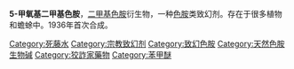 {{medical}}
{{drugbox |
| IUPAC_name = 2-(5-methoxy-1H-indol-3-yl)-''N,N''-dimethylethanamine
| image = 5-MeO-DMT.svg
| image2 = 5-MeO-DMT-3d-sticks.png
| width = 160
| width2 = 180
| InChI = 1/C13H18N2O/c1-15(2)7-6-10-9-14-13-5-4-11(16-3)8-12(10)13/h4-5,8-9,14H,6-7H2,1-3H3
| InChIKey = ZSTKHSQDNIGFLM-UHFFFAOYAC
| CAS_number_Ref = {{cascite|changed|??}}
| CAS_number = 1019-45-0
| ATC_prefix = 
| ATC_suffix = 
| PubChem = 1832
| IUPHAR_ligand = 145
| ChemSpiderID = 1766
| C=13 | H=18 | N=2 | O=1
| molecular_weight = 218.298 g/mol
| smiles = O(c1cc2c(cc1)ncc2CCN(C)C)C
| melting_point = 
| melting_high = 
| bioavailability = 
| protein_bound = 
| metabolism = 
| elimination_half-life = 
| excretion = 
| pregnancy_AU =  
| pregnancy_US = 
| pregnancy_category =  
| legal_AU = 
| legal_CA = 
| legal_UK = Class A
| legal_US = 
| legal_status = Unscheduled([[United_States|US]])
| routes_of_administration = 吸入、吹入
}}
'''5-甲氧基二甲基色胺'''，[[二甲基色胺|二甲基色胺]]衍生物，一种[[色胺|色胺]]类致幻剂。存在于很多植物和蟾蜍中。1936年首次合成。

{{神经递质}}
{{Hallucinogens}}
{{biochem-stub}}

[[Category:死藤水|Category:死藤水]]
[[Category:宗教致幻剂|Category:宗教致幻剂]]
[[Category:致幻色胺|Category:致幻色胺]]
[[Category:天然色胺生物碱|Category:天然色胺生物碱]]
[[Category:狡詐家藥物|Category:狡詐家藥物]]
[[Category:苯甲醚|Category:苯甲醚]]